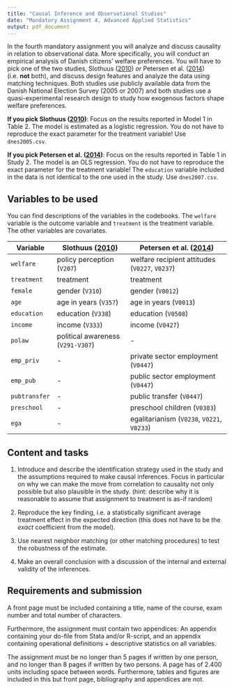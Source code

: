 ```yaml
---
title: "Causal Inference and Observational Studies"
date: "Mandatory Assignment 4, Advanced Applied Statistics"
output: pdf_document
---
```


In the fourth mandatory assignment you will analyze and discuss causality in relation to observational data. More specifically, you will conduct an empirical analysis of Danish citizens' welfare preferences. You will have to pick one of the two studies, Slothuus ([2010](http://www.tandfonline.com/doi/abs/10.1080/10584601003709381)) _or_ Petersen et al. ([2014](http://onlinelibrary.wiley.com/doi/10.1111/pops.12062/abstract)) (i.e. **not** both), and discuss design features and analyze the data using matching techniques. Both studies use publicly available data from the Danish National Election Survey (2005 or 2007) and both studies use a quasi-experimental research design to study how exogenous factors shape welfare preferences. 

**If you pick Slothuus ([2010](http://www.tandfonline.com/doi/abs/10.1080/10584601003709381))**: Focus on the results reported in Model 1 in Table 2. The model is estimated as a logistic regression. You do not have to reproduce the exact parameter for the treatment variable! Use `dnes2005.csv`.

**If you pick Petersen et al. ([2014](http://onlinelibrary.wiley.com/doi/10.1111/pops.12062/abstract))**: Focus on the results reported in Table 1 in Study 2. The model is an OLS regression. You do not have to reproduce the exact parameter for the treatment variable! The `education` variable included in the data is not identical to the one used in the study. Use `dnes2007.csv`.

## Variables to be used
You can find descriptions of the variables in the codebooks. The `welfare` variable is the outcome variable and `treatment` is the treatment variable. The other variables are covariates.

| Variable      | Slothuus ([2010](http://www.tandfonline.com/doi/abs/10.1080/10584601003709381))     | Petersen et al. ([2014](http://onlinelibrary.wiley.com/doi/10.1111/pops.12062/abstract))      |
|---------------|-----------------------------------|------------------------------------------------|
| `welfare`     | policy perception (`V207`)        | welfare recipient attitudes (`V0227`, `V0237`) |
| `treatment`   | treatment                         | treatment                                      |
| `female`      | gender (`V310`)                   | gender (`V0012`)                               |
| `age`         | age in years (`V357`)             | age in years (`V0013`)                         |
| `education`   | education (`V338`)                | education (`V0508`)                            |
| `income`      | income (`V333`)                   | income (`V0427`)                               |
| `polaw`       | political awareness (`V291-V307`) | -                                              |
| `emp_priv`    | -                                 | private sector employment (`V0447`)            |
| `emp_pub`     | -                                 | public sector employment (`V0447`)             |
| `pubtransfer` | -                                 | public transfer (`V0447`)                      |
| `preschool`   | -                                 | preschool children (`V0383`)                   |
| `ega`         | -                                 | egalitarianism  (`V0238`, `V0221`, `V0233`)    |

## Content and tasks

1. Introduce and describe the identification strategy used in the study and the assumptions required to make causal inferences. Focus in particular on why we can make the move from correlation to causality not only possible but also plausible in the study. (hint: describe why it is reasonable to assume that assignment to treatment is as-if random)

2. Reproduce the key finding, i.e. a statistically significant average treatment effect in the expected direction (this does not have to be the _exact_ coefficient from the model).

3. Use nearest neighbor matching (or other matching procedures) to test the robustness of the estimate.

4. Make an overall conclusion with a discussion of the internal and external validity of the inferences. 

## Requirements and submission

A front page must be included containing a title, name of the course, exam number and total number of characters. 

Furthermore, the assignment must contain two appendices: An appendix containing your do-file from Stata and/or R-script, and an appendix containing operational definitions + descriptive statistics on all variables.

The assignment must be no longer than 5 pages if written by one person, and no longer than 8 pages if written by two persons. A page has of 2.400 units including space between words. Furthermore, tables and figures are included in this but front page, bibliography and appendices are not.
